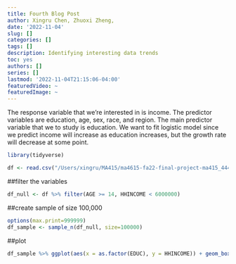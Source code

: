 ```yaml
---
title: Fourth Blog Post
author: Xingru Chen, Zhuoxi Zheng,    
date: '2022-11-04'
slug: []
categories: []
tags: []
description: Identifying interesting data trends
toc: yes
authors: []
series: []
lastmod: '2022-11-04T21:15:06-04:00'
featuredVideo: ~
featuredImage: ~
---
```

The response variable that we’re interested in is income. The predictor variables are education, age, sex, race, and region. The main predictor variable that we to study is education. We want to fit logistic model since we predict income will increase as education increases, but the growth rate will decrease at some point.


```r
library(tidyverse)

df <- read.csv("/Users/xingru/MA415/ma4615-fa22-final-project-ma415_4444/dataset-ignore/usa_00008.csv")
```


##filter the variables
```r
df_null <- df %>% filter(AGE >= 14, HHINCOME < 6000000)
```


##create sample of size 100,000

```r
options(max.print=999999)
df_sample <- sample_n(df_null, size=100000)
```

##plot

```r
df_sample %>% ggplot(aes(x = as.factor(EDUC), y = HHINCOME)) + geom_boxplot()
```

